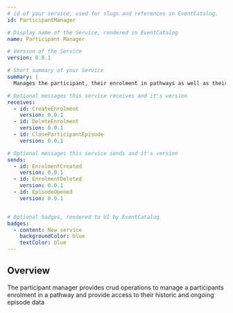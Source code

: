 ```yaml
---
# id of your service, used for slugs and references in EventCatalog.
id: ParticipantManager

# Display name of the Service, rendered in EventCatalog
name: Participant Manager

# Version of the Service
version: 0.0.1

# Short summary of your Service
summary: |
  Manages the participant, their enrolment in pathways as well as their episode creation and management

# Optional messages this service receives and it's version
receives:
  - id: CreateEnrolment
    version: 0.0.1
  - id: DeleteEnrolment
    version: 0.0.1
  - id: CloseParticipantEpisode
    version: 0.0.1

# Optional messages this service sends and it's version
sends:
  - id: EnrolmentCreated
    version: 0.0.1
  - id: EnrolmentDeleted
    version: 0.0.1
  - id: EpisodeOpened
    version: 0.0.1


# Optional badges, rendered to UI by EventCatalog
badges:
  - content: New service
    backgroundColor: blue
    textColor: blue
---
```


## Overview

The participant manager provides crud operations to manage a participants enrolment in a pathway and provide access to their historic and ongoing episode data

<NodeGraph />
